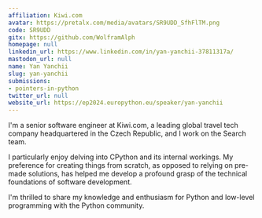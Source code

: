 ```yaml
---
affiliation: Kiwi.com
avatar: https://pretalx.com/media/avatars/SR9UDD_SfhFlTM.png
code: SR9UDD
gitx: https://github.com/WolframAlph
homepage: null
linkedin_url: https://www.linkedin.com/in/yan-yanchii-37811317a/
mastodon_url: null
name: Yan Yanchii
slug: yan-yanchii
submissions:
- pointers-in-python
twitter_url: null
website_url: https://ep2024.europython.eu/speaker/yan-yanchii
---
```


I'm a senior software engineer at Kiwi.com, a leading global travel tech company headquartered in the Czech Republic, and I work on the Search team.

I particularly enjoy delving into CPython and its internal workings. My preference for creating things from scratch, as opposed to relying on pre-made solutions, has helped me develop a profound grasp of the technical foundations of software development.

I'm thrilled to share my knowledge and enthusiasm for Python and low-level programming with the Python community.
